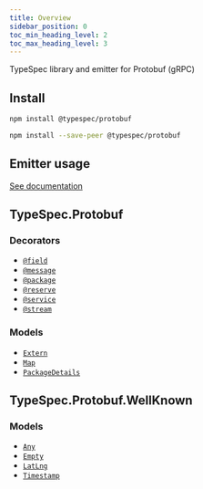 ```yaml
---
title: Overview
sidebar_position: 0
toc_min_heading_level: 2
toc_max_heading_level: 3
---
```





TypeSpec library and emitter for Protobuf (gRPC)

## Install

<Tabs>
<TabItem value="spec" label="In a spec" default>

```bash
npm install @typespec/protobuf
```

</TabItem>
<TabItem value="library" label="In a library" default>

```bash
npm install --save-peer @typespec/protobuf
```

</TabItem>
</Tabs>

## Emitter usage

[See documentation](./emitter.md)

## TypeSpec.Protobuf

### Decorators

- [`@field`](./decorators.md#@TypeSpec.Protobuf.field)
- [`@message`](./decorators.md#@TypeSpec.Protobuf.message)
- [`@package`](./decorators.md#@TypeSpec.Protobuf.package)
- [`@reserve`](./decorators.md#@TypeSpec.Protobuf.reserve)
- [`@service`](./decorators.md#@TypeSpec.Protobuf.service)
- [`@stream`](./decorators.md#@TypeSpec.Protobuf.stream)

### Models

- [`Extern`](./data-types.md#TypeSpec.Protobuf.Extern)
- [`Map`](./data-types.md#TypeSpec.Protobuf.Map)
- [`PackageDetails`](./data-types.md#TypeSpec.Protobuf.PackageDetails)

## TypeSpec.Protobuf.WellKnown

### Models

- [`Any`](./data-types.md#TypeSpec.Protobuf.WellKnown.Any)
- [`Empty`](./data-types.md#TypeSpec.Protobuf.WellKnown.Empty)
- [`LatLng`](./data-types.md#TypeSpec.Protobuf.WellKnown.LatLng)
- [`Timestamp`](./data-types.md#TypeSpec.Protobuf.WellKnown.Timestamp)
